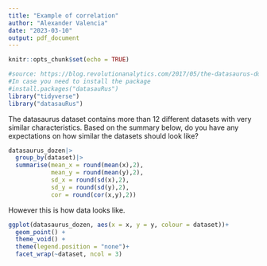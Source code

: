 ```yaml
---
title: "Example of correlation"
author: "Alexander Valencia"
date: "2023-03-10"
output: pdf_document
---
```


```r
knitr::opts_chunk$set(echo = TRUE)
```


```r
#source: https://blog.revolutionanalytics.com/2017/05/the-datasaurus-dozen.html
#In case you need to install the package
#install.packages("datasauRus")
library("tidyverse")
library("datasauRus")
```

The datasaurus dataset contains  more than 12 different datasets with very similar characteristics.
Based on the summary below, do you have any expectations on how similar the datasets should look like?
```r
datasaurus_dozen|>
  group_by(dataset)|>
  summarise(mean_x = round(mean(x),2),
            mean_y = round(mean(y),2),
            sd_x = round(sd(x),2),
            sd_y = round(sd(y),2),
            cor = round(cor(x,y),2))
```
\newpage
However this is how data looks like. 
```r
ggplot(datasaurus_dozen, aes(x = x, y = y, colour = dataset))+
  geom_point() +
  theme_void() +
  theme(legend.position = "none")+
  facet_wrap(~dataset, ncol = 3)
```

